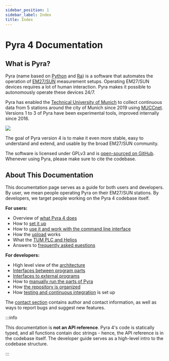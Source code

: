 ```yaml
---
sidebar_position: 1
sidebar_label: Index
title: Index
---
```


# Pyra 4 Documentation

## What is Pyra?

Pyra (name based on [Python](<https://en.wikipedia.org/wiki/Python_(programming_language)>) and [Ra](https://en.wikipedia.org/wiki/Ra)) is a software that automates the operation of [EM27/SUN](https://www.bruker.com/en/products-and-solutions/infrared-and-raman/remote-sensing/em27-sun-solar-absorption-spectrometer.html) measurement setups. Operating EM27/SUN devices requires a lot of human interaction. Pyra makes it possible to autonomously operate these devices 24/7.

Pyra has enabled the [Technical University of Munich](https://www.tum.de/en/) to collect continuous data from 5 stations around the city of Munich since 2019 using [MUCCnet](https://atmosphere.ei.tum.de/). Versions 1 to 3 of Pyra have been experimental tools, improved internally since 2016.

<img src='/img/docs/muccnet-image-roof.jpg' className='tw-mb-2 tw-rounded-lg' />

The goal of Pyra version 4 is to make it even more stable, easy to understand and extend, and usable by the broad EM27/SUN community.

The software is licensed under GPLv3 and is [open-sourced on GitHub](https://github.com/tum-esm/pyra). Whenever using Pyra, please make sure to cite the codebase.

## About This Documentation

This documentation page serves as a guide for both users and developers. By user, we mean people operating Pyra on their EM27/SUN stations. By developers, we target people working on the Pyra 4 codebase itself.

**For users:**

-   Overview of [what Pyra 4 does](/docs/user-guide/functionality)
-   How to [set it up](/docs/user-guide/setup)
-   How to [use it and work with the command line interface](/docs/user-guide/usage)
-   How the [upload](/docs/user-guide/upload) works
-   What the [TUM PLC and Helios](/docs/user-guide/tum-plc-and-helios)
-   Answers to [frequently asked euestions](/docs/user-guide/faq)

**For developers:**

-   High level view of the [architecture](/docs/developer-guide/architecture)
-   [Interfaces between program parts](/docs/developer-guide/internal-interfaces)
-   [Interfaces to external programs](/docs/developer-guide/external-interfaces)
-   How to [manually run the parts of Pyra](/docs/developer-guide/running-pyra-manually)
-   How [the repository is organized](/docs/developer-guide/repository-organization)
-   How [testing and continuous integration](/docs/developer-guide/testing-and-ci) is set up

The [contact section](/docs/contact) contains author and contact information, as well as ways to report bugs and suggest new features.

:::info

This documentation is **not an API reference**. Pyra 4's code is statically typed, and all functions contain doc strings - hence, the API reference is in the codebase itself. The developer guide serves as a high-level intro to the codebase structure.

:::
